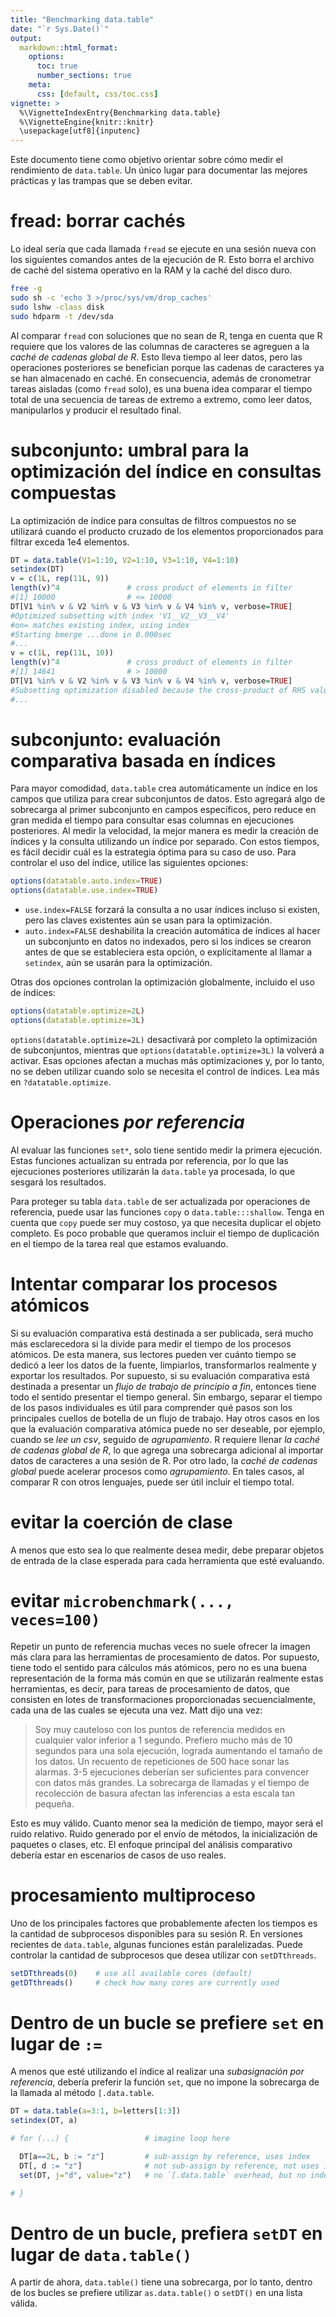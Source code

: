 ---
title: "Benchmarking data.table"
date: "`r Sys.Date()`"
output:
  markdown::html_format:
    options:
      toc: true
      number_sections: true
    meta:
      css: [default, css/toc.css]
vignette: >
  %\VignetteIndexEntry{Benchmarking data.table}
  %\VignetteEngine{knitr::knitr}
  \usepackage[utf8]{inputenc}
---

<style>
h2 {
    font-size: 20px;
}
</style>

Este documento tiene como objetivo orientar sobre cómo medir el rendimiento de `data.table`. Un único lugar para documentar las mejores prácticas y las trampas que se deben evitar.

# fread: borrar cachés

Lo ideal sería que cada llamada `fread` se ejecute en una sesión nueva con los siguientes comandos antes de la ejecución de R. Esto borra el archivo de caché del sistema operativo en la RAM y la caché del disco duro.

```sh
free -g
sudo sh -c 'echo 3 >/proc/sys/vm/drop_caches'
sudo lshw -class disk
sudo hdparm -t /dev/sda
```

Al comparar `fread` con soluciones que no sean de R, tenga en cuenta que R requiere que los valores de las columnas de caracteres se agreguen a la _caché de cadenas global de R_. Esto lleva tiempo al leer datos, pero las operaciones posteriores se benefician porque las cadenas de caracteres ya se han almacenado en caché. En consecuencia, además de cronometrar tareas aisladas (como `fread` solo), es una buena idea comparar el tiempo total de una secuencia de tareas de extremo a extremo, como leer datos, manipularlos y producir el resultado final.

# subconjunto: umbral para la optimización del índice en consultas compuestas

La optimización de índice para consultas de filtros compuestos no se utilizará cuando el producto cruzado de los elementos proporcionados para filtrar exceda 1e4 elementos.

```r
DT = data.table(V1=1:10, V2=1:10, V3=1:10, V4=1:10)
setindex(DT)
v = c(1L, rep(11L, 9))
length(v)^4               # cross product of elements in filter
#[1] 10000                # <= 10000
DT[V1 %in% v & V2 %in% v & V3 %in% v & V4 %in% v, verbose=TRUE]
#Optimized subsetting with index 'V1__V2__V3__V4'
#on= matches existing index, using index
#Starting bmerge ...done in 0.000sec
#...
v = c(1L, rep(11L, 10))
length(v)^4               # cross product of elements in filter
#[1] 14641                # > 10000
DT[V1 %in% v & V2 %in% v & V3 %in% v & V4 %in% v, verbose=TRUE]
#Subsetting optimization disabled because the cross-product of RHS values exceeds 1e4, causing memory problems.
#...
```

# subconjunto: evaluación comparativa basada en índices

Para mayor comodidad, `data.table` crea automáticamente un índice en los campos que utiliza para crear subconjuntos de datos. Esto agregará algo de sobrecarga al primer subconjunto en campos específicos, pero reduce en gran medida el tiempo para consultar esas columnas en ejecuciones posteriores. Al medir la velocidad, la mejor manera es medir la creación de índices y la consulta utilizando un índice por separado. Con estos tiempos, es fácil decidir cuál es la estrategia óptima para su caso de uso. Para controlar el uso del índice, utilice las siguientes opciones:

```r
options(datatable.auto.index=TRUE)
options(datatable.use.index=TRUE)
```

- `use.index=FALSE` forzará la consulta a no usar índices incluso si existen, pero las claves existentes aún se usan para la optimización.
- `auto.index=FALSE` deshabilita la creación automática de índices al hacer un subconjunto en datos no indexados, pero si los índices se crearon antes de que se estableciera esta opción, o explícitamente al llamar a `setindex`, aún se usarán para la optimización.

Otras dos opciones controlan la optimización globalmente, incluido el uso de índices:
```r
options(datatable.optimize=2L)
options(datatable.optimize=3L)
```
`options(datatable.optimize=2L)` desactivará por completo la optimización de subconjuntos, mientras que `options(datatable.optimize=3L)` la volverá a activar. Esas opciones afectan a muchas más optimizaciones y, por lo tanto, no se deben utilizar cuando solo se necesita el control de índices. Lea más en `?datatable.optimize`.

# Operaciones _por referencia_

Al evaluar las funciones `set*`, solo tiene sentido medir la primera ejecución. Estas funciones actualizan su entrada por referencia, por lo que las ejecuciones posteriores utilizarán la `data.table` ya procesada, lo que sesgará los resultados.

Para proteger su tabla `data.table` de ser actualizada por operaciones de referencia, puede usar las funciones `copy` o `data.table:::shallow`. Tenga en cuenta que `copy` puede ser muy costoso, ya que necesita duplicar el objeto completo. Es poco probable que queramos incluir el tiempo de duplicación en el tiempo de la tarea real que estamos evaluando.

# Intentar comparar los procesos atómicos

Si su evaluación comparativa está destinada a ser publicada, será mucho más esclarecedora si la divide para medir el tiempo de los procesos atómicos. De esta manera, sus lectores pueden ver cuánto tiempo se dedicó a leer los datos de la fuente, limpiarlos, transformarlos realmente y exportar los resultados. Por supuesto, si su evaluación comparativa está destinada a presentar un _flujo de trabajo de principio a fin_, entonces tiene todo el sentido presentar el tiempo general. Sin embargo, separar el tiempo de los pasos individuales es útil para comprender qué pasos son los principales cuellos de botella de un flujo de trabajo. Hay otros casos en los que la evaluación comparativa atómica puede no ser deseable, por ejemplo, cuando se _lee un csv_, seguido de _agrupamiento_. R requiere llenar _la caché de cadenas global de R_, lo que agrega una sobrecarga adicional al importar datos de caracteres a una sesión de R. Por otro lado, la _caché de cadenas global_ puede acelerar procesos como _agrupamiento_. En tales casos, al comparar R con otros lenguajes, puede ser útil incluir el tiempo total.

# evitar la coerción de clase

A menos que esto sea lo que realmente desea medir, debe preparar objetos de entrada de la clase esperada para cada herramienta que esté evaluando.

# evitar `microbenchmark(..., veces=100)`

Repetir un punto de referencia muchas veces no suele ofrecer la imagen más clara para las herramientas de procesamiento de datos. Por supuesto, tiene todo el sentido para cálculos más atómicos, pero no es una buena representación de la forma más común en que se utilizarán realmente estas herramientas, es decir, para tareas de procesamiento de datos, que consisten en lotes de transformaciones proporcionadas secuencialmente, cada una de las cuales se ejecuta una vez. Matt dijo una vez:

> Soy muy cauteloso con los puntos de referencia medidos en cualquier valor inferior a 1 segundo. Prefiero mucho más de 10 segundos para una sola ejecución, lograda aumentando el tamaño de los datos. Un recuento de repeticiones de 500 hace sonar las alarmas. 3-5 ejecuciones deberían ser suficientes para convencer con datos más grandes. La sobrecarga de llamadas y el tiempo de recolección de basura afectan las inferencias a esta escala tan pequeña.

Esto es muy válido. Cuanto menor sea la medición de tiempo, mayor será el ruido relativo. Ruido generado por el envío de métodos, la inicialización de paquetes o clases, etc. El enfoque principal del análisis comparativo debería estar en escenarios de casos de uso reales.

# procesamiento multiproceso

Uno de los principales factores que probablemente afecten los tiempos es la cantidad de subprocesos disponibles para su sesión R. En versiones recientes de `data.table`, algunas funciones están paralelizadas. Puede controlar la cantidad de subprocesos que desea utilizar con `setDTthreads`.

```r
setDTthreads(0)    # use all available cores (default)
getDTthreads()     # check how many cores are currently used
```

# Dentro de un bucle se prefiere `set` en lugar de `:=`

A menos que esté utilizando el índice al realizar una _subasignación por referencia_, debería preferir la función `set`, que no impone la sobrecarga de la llamada al método `[.data.table`.

```r
DT = data.table(a=3:1, b=letters[1:3])
setindex(DT, a)

# for (...) {                 # imagine loop here

  DT[a==2L, b := "z"]         # sub-assign by reference, uses index
  DT[, d := "z"]              # not sub-assign by reference, not uses index and adds overhead of `[.data.table`
  set(DT, j="d", value="z")   # no `[.data.table` overhead, but no index yet, till #1196

# }
```

# Dentro de un bucle, prefiera `setDT` en lugar de `data.table()`

A partir de ahora, `data.table()` tiene una sobrecarga, por lo tanto, dentro de los bucles se prefiere utilizar `as.data.table()` o `setDT()` en una lista válida.

